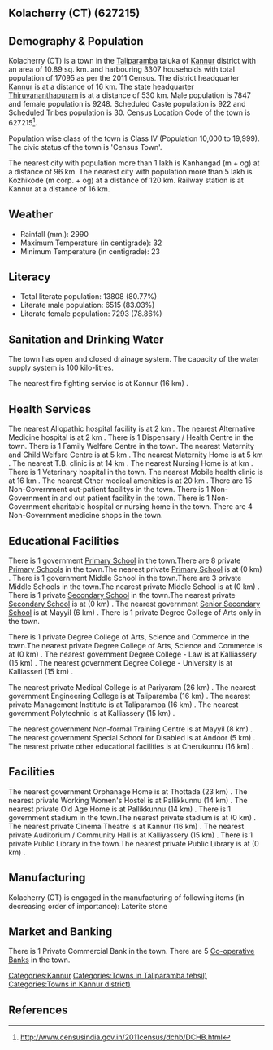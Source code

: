 {{Infobox settlement
| name=Kolacherry (CT)
| native_name=
| native_name_lang=
| other_name=
| nickname=
| settlement_type=Town
| image_skyline=
| image_alt=
| image_caption=
| pushpin_map=India Kerala
| pushpin_label_position=right
| pushpin_map_alt=
| pushpin_map_caption=Location in Kerala, India
| latd=
| latm=
| lats=
| latNS=
| longd=
| longm=
| longs=
| longEW=
| coordinates_display=inline,title
| subdivision_type=Country
| subdivision_name={{flag|India}}
| subdivision_type1=[[States and territories of India|State]]
| subdivision_name1=Kerala 
| subdivision_type2=[[List of districts of India|District]]
| subdivision_name2=Kannur
| subdivision_type3=Tahsil
| subdivision_name3=Taliparamba
| website=
| established_title=<!-- Established -->
| established_date=
| founder=
| named_for=
| government_type=
| governing_body=
| unit_pref=Metric
| area_footnotes=
| area_rank=
| area_total_km2=10.89
| elevation_footnotes=
| elevation_m=
| population_total=17095
| population_as_of=2011
| population_rank=
| population_density_km2=1569
| population_demonym=
| population_footnotes=
| demographics_type1=Languages=
| demographics1_title1=Official=
| demographics1_info1=[[Malayalam language|Malayalam]]
| timezone1=[[Indian Standard Time|IST]]
| utc_offset1==+5:30
| postal_code_type=[[Postal Index Number|PIN]]
| postal_code=
| area_code_type=Telephone code
| area_code=
| registration_plate=
| blank1_name_sec1=Nearest city
| blank1_info_sec1=[[Kanhangad  (m + og)]]
| blank2_name_sec1=[[Human sex ratio|Sex ratio]]
| blank2_info_sec1=1178
| blank3_name_sec1=Literacy
| blank3_info_sec1=80.77%
| blank1_name_sec2=[[2011 Census of India|2011 census]] code
| blank1_info_sec2=627215
| footnotes=
}}

== Kolacherry (CT) (627215) ==

== Demography & Population ==

Kolacherry (CT) is a town in the [[Taliparamba]] taluka of [[Kannur]] district with an area of 10.89 sq. km. and harbouring 3307 households with total population of 17095 as per the 2011 Census. The district headquarter [[Kannur]] is at a distance of 16 km. The state headquarter [[Thiruvananthapuram]] is at a distance of 530 km. Male population is 7847 and female population is 9248. Scheduled Caste population is 922 and Scheduled Tribes population is 30. Census Location Code of the town is 627215<ref>http://www.censusindia.gov.in/2011census/dchb/DCHB.html</ref>.

Population wise class of the town is Class IV (Population 10,000 to 19,999).
The civic status of the town is 'Census Town'.

The nearest city with population more than 1 lakh is Kanhangad  (m + og) at a distance of 96 km. The nearest city with population more than 5 lakh is Kozhikode (m corp. + og) at a distance of 120 km. Railway station is at Kannur at a distance of 16 km.


== Weather ==  
* Rainfall (mm.): 2990 
* Maximum Temperature (in centigrade): 32
* Minimum Temperature (in centigrade): 23


== Literacy ==  
* Total literate population: 13808 (80.77%)
* Literate male population: 6515 (83.03%)
* Literate female population: 7293 (78.86%)


== Sanitation and Drinking Water ==  
The town has open and closed drainage system.
The capacity of the water supply system is 100 kilo-litres.

The nearest fire fighting service is at Kannur (16 km) .


== Health Services ==
The nearest Allopathic hospital facility is at 2 km .
The nearest Alternative Medicine hospital is at 2 km .
There is 1 Dispensary / Health Centre in the town.
There is 1 Family Welfare Centre in the town.
The nearest Maternity and Child Welfare Centre is at 5 km .
The nearest Maternity Home is at 5 km .
The nearest T.B. clinic is at 14 km .
The nearest Nursing Home is at  km .
There is 1 Veterinary hospital in the town.
The nearest Mobile health clinic is at 16 km .
The nearest Other medical amenities is at 20 km .
There are 15 Non-Government out-patient facilitys in the town.
There is 1 Non-Government in and out patient facility in the town.
There is 1 Non-Government charitable hospital or nursing home in the town.
There are 4 Non-Government medicine shops in the town.


== Educational Facilities ==
There is 1 government [[Primary School]] in the town.There are 8 private [[Primary School]]s in the town.The nearest private [[Primary School]] is at  (0 km) .
There is 1 government Middle School in the town.There are 3 private Middle Schools in the town.The nearest private Middle School is at  (0 km) .
There is 1 private [[Secondary School]] in the town.The nearest private [[Secondary School]] is at  (0 km) .
The nearest government [[Senior Secondary School]] is at Mayyil (6 km) .
There is 1 private Degree College of Arts only in the town. 
 
 
 
 
There is 1 private Degree College of Arts, Science and Commerce in the town.The nearest private Degree College of Arts, Science and Commerce is at  (0 km) .
The nearest government Degree College - Law is at Kalliassery (15 km) .
The nearest government Degree College - University is at Kalliasseri (15 km) .
 
The nearest private Medical College is at Pariyaram (26 km) .
The nearest government Engineering College is at Taliparamba  (16 km) .
The nearest private Management Institute is at Taliparamba (16 km) .
The nearest government Polytechnic is at Kalliassery (15 km) .
 
The nearest government Non-formal Training Centre is at Mayyil (8 km) .
The nearest government Special School for Disabled is at Andoor (5 km) .
The nearest private other educational facilities is at Cherukunnu  (16 km) .


== Facilities ==
The nearest government Orphanage Home is at Thottada (23 km) .
The nearest private Working Women's Hostel is at Pallikkunnu (14 km) .
The nearest private Old Age Home is at Pallikkunnu (14 km) .
There is 1 government stadium in the town.The nearest private stadium is at  (0 km) .
The nearest private Cinema Theatre is at Kannur (16 km) .
The nearest private Auditorium / Community Hall is at Kalliyassery (15 km) .
There is 1 private Public Library in the town.The nearest private Public Library is at  (0 km) .


== Manufacturing ==
Kolacherry (CT) is engaged in the manufacturing of following items (in decreasing order of importance): Laterite stone


== Market and Banking ==

There is 1 Private Commercial Bank in the town.
There are 5 [[Co-operative Bank]]s in the town.




[[Categories:Kannur]]
[[Categories:Towns in Taliparamba tehsil)]]
[[Categories:Towns in Kannur district)]]


== References ==
{{Reflist}}


